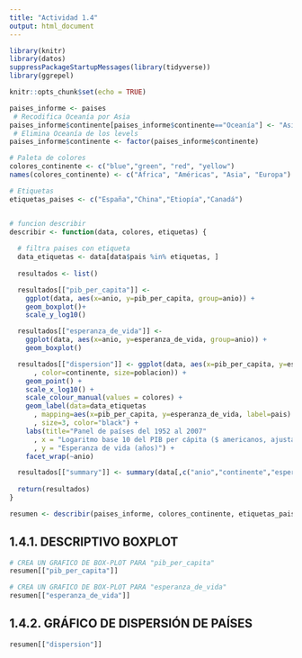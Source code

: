 ```yaml
---
title: "Actividad 1.4"
output: html_document
---
```


```r
library(knitr)
library(datos)
suppressPackageStartupMessages(library(tidyverse))
library(ggrepel)

knitr::opts_chunk$set(echo = TRUE)

paises_informe <- paises
 # Recodifica Oceanía por Asia
paises_informe$continente[paises_informe$continente=="Oceanía"] <- "Asia"
 # Elimina Oceanía de los levels
paises_informe$continente <- factor(paises_informe$continente)

# Paleta de colores
colores_continente <- c("blue","green", "red", "yellow") 
names(colores_continente) <- c("África", "Américas", "Asia", "Europa")

# Etiquetas
etiquetas_paises <- c("España","China","Etiopía","Canadá")


# funcion describir
describir <- function(data, colores, etiquetas) {
  
  # filtra paises con etiqueta
  data_etiquetas <- data[data$pais %in% etiquetas, ]
  
  resultados <- list()

  resultados[["pib_per_capita"]] <- 
    ggplot(data, aes(x=anio, y=pib_per_capita, group=anio)) +
    geom_boxplot()+
    scale_y_log10()

  resultados[["esperanza_de_vida"]] <- 
    ggplot(data, aes(x=anio, y=esperanza_de_vida, group=anio)) +
    geom_boxplot()

  resultados[["dispersion"]] <- ggplot(data, aes(x=pib_per_capita, y=esperanza_de_vida
      , color=continente, size=poblacion)) +
    geom_point() +
    scale_x_log10() +
    scale_colour_manual(values = colores) +
    geom_label(data=data_etiquetas
      , mapping=aes(x=pib_per_capita, y=esperanza_de_vida, label=pais)
      , size=3, color="black") +
    labs(title="Panel de países del 1952 al 2007"
      , x = "Logaritmo base 10 del PIB per cápita ($ americanos, ajustados según inflación)"
      , y = "Esperanza de vida (años)") +
    facet_wrap(~anio)

  resultados[["summary"]] <- summary(data[,c("anio","continente","esperanza_de_vida","pib_per_capita")])
  
  return(resultados)
}

resumen <- describir(paises_informe, colores_continente, etiquetas_paises)
```

## 1.4.1. DESCRIPTIVO BOXPLOT

```r
# CREA UN GRAFICO DE BOX-PLOT PARA "pib_per_capita"
resumen[["pib_per_capita"]]
```


```r
# CREA UN GRAFICO DE BOX-PLOT PARA "esperanza_de_vida"
resumen[["esperanza_de_vida"]]
```


## 1.4.2. GRÁFICO DE DISPERSIÓN DE PAÍSES

```r
resumen[["dispersion"]]
```
